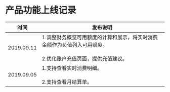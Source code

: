 # 产品功能上线记录

时间 | 发布说明
------- | ---------
2019.09.11 | 1.调整财务概览可用额度的计算和展示，将实时消费金额作为负值列入可用额度。<br><br>2.优化账户充值页面，提供充值建议。
2019.09.05 | 1.支持查看实时消费明细。<br><br>2.支持查看月结算单。